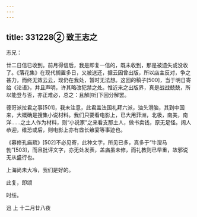 ```yaml
---
---
---
```

title: 331228② 致王志之
---




志兄：

廿二日信已收到。前月得信后，我是即复一信的，既未收到，那是被遗失或没收了。《落花集》在现代搁置多日，又被送还，据云因曾出版，所以店主反对，争之甚力，而终无效云云，现仍在我处，暂时无法想。这回的稿子[500]，当于明日寄给《论语》，并且声明，许其略改犯禁之处。惟近来之出版界，真是战战兢兢，所以能登与否，亦正难必，总之：且解[听]下回分解罢。

德哥派拉君之事[501]，我未注意，此君盖法国礼拜六派，油头滑脑，其到中国来，大概确是搜集小说材料。我们只要看电影上，已大用菲洲，北极，南美，南洋……之土人作为材料，则“小说家”之来看支那土人，做书卖钱，原无足怪。阔人恭迎，维恐或后，则电影上亦有酋长飨宴等事迹也。

《募修孔庙疏》[502]不必见寄，此种文字，所见已多，真多于“牛溲马勃”[503]，而且批评文字，亦无处发表，盖庙虽未修，而礼教则已早重，故邪说无从盛行也。

上海尚未大冷，我们是好的。

此复，即颂

时绥。

迅 上 十二月廿八夜